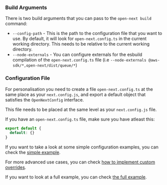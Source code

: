 ### Build Arguments

There is two build arguments that you can pass to the `open-next build` command:

- `--config-path` - This is the path to the configuration file that you want to use. By default, it will look for `open-next.config.ts` in the current working directory. This needs to be relative to the current working directory.
- `--node-externals` - You can configure externals for the esbuild compilation of the `open-next.config.ts` file (i.e `--node-externals @aws-sdk/*,open-next/dist/queue/*`)

### Configuration File

For personalisation you need to create a file `open-next.config.ts` at the same place as your `next.config.js`, and export a default object that satisfies the `OpenNextConfig` interface.

This file needs to be placed at the same level as your `next.config.js` file.

If you have an `open-next.config.ts` file, make sure you have atleast this:
```ts
export default {
  default: {}
}
```

If you want to take a look at some simple configuration examples, you can check the [simple example](/config/simple_example).

For more advanced use cases, you can check [how to implement custom overrides](/config/custom_overrides).

If you want to look at a full example, you can check [the full example](/config/full_example).
